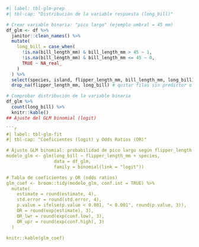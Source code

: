 ```r
#| label: tbl-glm-prep
#| tbl-cap: "Distribución de la variable respuesta (long_bill)"

# Crear variable binaria: "pico largo" (ejemplo umbral = 45 mm)
df_glm <- df %>%
  janitor::clean_names() %>%
  mutate(
    long_bill = case_when(
      !is.na(bill_length_mm) & bill_length_mm > 45 ~ 1,
      !is.na(bill_length_mm) & bill_length_mm <= 45 ~ 0,
      TRUE ~ NA_real_
    )
  ) %>%
  select(species, island, flipper_length_mm, bill_length_mm, long_bill) %>%
  drop_na(flipper_length_mm, long_bill) # quitar filas sin predictor o respuesta

# Comprobar distribución de la variable binaria
df_glm %>% 
  count(long_bill) %>% 
  knitr::kable()
## Ajuste del GLM binomial (logit)

```r
#| label: tbl-glm-fit
#| tbl-cap: "Coeficientes (logit) y Odds Ratios (OR)"

# Ajuste GLM binomial: probabilidad de pico largo según flipper_length y especie
modelo_glm <- glm(long_bill ~ flipper_length_mm + species,
                  data = df_glm,
                  family = binomial(link = "logit"))

# Tabla de coeficientes y OR (odds ratios)
glm_coef <- broom::tidy(modelo_glm, conf.int = TRUE) %>%
  mutate(
    estimate = round(estimate, 4),
    std.error = round(std.error, 4),
    p.value = ifelse(p.value < 0.001, "< 0.001", round(p.value, 3)),
    OR = round(exp(estimate), 3),
    OR_lwr = round(exp(conf.low), 3),
    OR_upr = round(exp(conf.high), 3)
  )

knitr::kable(glm_coef)

```
